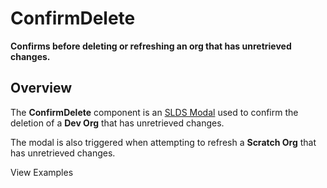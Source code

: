 
<Meta title="Tasks/ConfirmDelete/Docs" />

# ConfirmDelete

**Confirms before deleting or refreshing an org that has unretrieved changes.**

## Overview

The **ConfirmDelete** component is an
[SLDS Modal](https://react.lightningdesignsystem.com/components/modals/) used to
confirm the deletion of a **Dev Org** that has unretrieved changes.

The modal is also triggered when attempting to refresh a **Scratch Org** that
has unretrieved changes.

<LinkTo kind="Tasks/ConfirmDelete/Examples" story="Delete">
  View Examples
</LinkTo>
